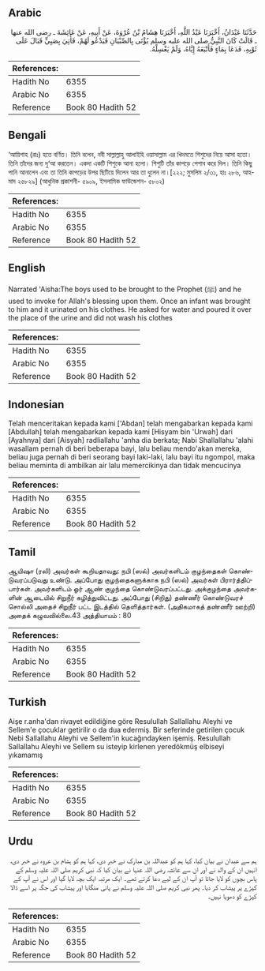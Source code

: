 ## Arabic


<div dir="rtl" lang="ar" style={{fontSize:'larger',backgroundColor:'#f8f9fa',padding:20}}>
حَدَّثَنَا عَبْدَانُ، أَخْبَرَنَا عَبْدُ اللَّهِ، أَخْبَرَنَا هِشَامُ بْنُ عُرْوَةَ، عَنْ أَبِيهِ، عَنْ عَائِشَةَ ـ رضى الله عنها ـ قَالَتْ كَانَ النَّبِيُّ صلى الله عليه وسلم يُؤْتَى بِالصِّبْيَانِ فَيَدْعُو لَهُمْ، فَأُتِيَ بِصَبِيٍّ فَبَالَ عَلَى ثَوْبِهِ، فَدَعَا بِمَاءٍ فَأَتْبَعَهُ إِيَّاهُ، وَلَمْ يَغْسِلْهُ‏.‏
</div>
<div style={{backgroundColor:'#f8f9fa',padding:20, marginBottom: 10}}><table> <thead> <tr> <th>References:</th> <th></th> </tr> </thead> <tbody><tr><td>Hadith No</td><td>6355</td></tr><tr><td>Arabic No</td><td>6355</td></tr><tr><td>Reference</td><td>Book 80 Hadith 52</td></tr></tbody></table></div>

## Bengali


<div dir="ltr" lang="bn" style={{fontSize:'larger',backgroundColor:'#f8f9fa',padding:20}}>
‘আয়িশাহ (রাঃ) হতে বর্ণিত। তিনি বলেন, নবী সাল্লাল্লাহু আলাইহি ওয়াসাল্লাম এর খিদমতে শিশুদের নিয়ে আসা হতো। তিনি তাঁদের জন্য দু‘আ করতেন। একদা একটি শিশুকে আনা হলো। শিশুটি তাঁর কাপড়ে পেশাব করে দিল। তিনি কিছু পানি আনালেন এবং তা তিনি কাপড়ের উপর ছিটিয়ে দিলেন আর তা ধুলেন না।[২২২; মুসলিম ২/৩১, হাঃ ২৮৬, আহমাদ ২৫৮২৯] (আধুনিক প্রকাশনী- ৫৯০৯, ইসলামিক ফাউন্ডেশন- ৫৮০২)
</div>
<div style={{backgroundColor:'#f8f9fa',padding:20, marginBottom: 10}}><table> <thead> <tr> <th>References:</th> <th></th> </tr> </thead> <tbody><tr><td>Hadith No</td><td>6355</td></tr><tr><td>Arabic No</td><td>6355</td></tr><tr><td>Reference</td><td>Book 80 Hadith 52</td></tr></tbody></table></div>

## English


<div dir="ltr" lang="en" style={{fontSize:'larger',backgroundColor:'#f8f9fa',padding:20}}>
Narrated 'Aisha:The boys used to be brought to the Prophet (ﷺ) and he used to invoke for Allah's blessing upon them. Once an infant was brought to him and it urinated on his clothes. He asked for water and poured it over the place of the urine and did not wash his clothes
</div>
<div style={{backgroundColor:'#f8f9fa',padding:20, marginBottom: 10}}><table> <thead> <tr> <th>References:</th> <th></th> </tr> </thead> <tbody><tr><td>Hadith No</td><td>6355</td></tr><tr><td>Arabic No</td><td>6355</td></tr><tr><td>Reference</td><td>Book 80 Hadith 52</td></tr></tbody></table></div>

## Indonesian


<div dir="ltr" lang="id" style={{fontSize:'larger',backgroundColor:'#f8f9fa',padding:20}}>
Telah menceritakan kepada kami ['Abdan] telah mengabarkan kepada kami [Abdullah] telah mengabarkan kepada kami [Hisyam bin 'Urwah] dari [Ayahnya] dari [Aisyah] radliallahu 'anha dia berkata; Nabi Shallallahu 'alahi wasallam pernah di beri beberapa bayi, lalu beliau mendo'akan mereka, beliau juga pernah di beri seorang bayi laki-laki, lalu bayi itu ngompol, maka beliau meminta di ambilkan air lalu memercikinya dan tidak mencucinya
</div>
<div style={{backgroundColor:'#f8f9fa',padding:20, marginBottom: 10}}><table> <thead> <tr> <th>References:</th> <th></th> </tr> </thead> <tbody><tr><td>Hadith No</td><td>6355</td></tr><tr><td>Arabic No</td><td>6355</td></tr><tr><td>Reference</td><td>Book 80 Hadith 52</td></tr></tbody></table></div>

## Tamil


<div dir="ltr" lang="ta" style={{fontSize:'larger',backgroundColor:'#f8f9fa',padding:20}}>
ஆயிஷா (ரலி) அவர்கள் கூறியதாவது: நபி (ஸல்) அவர்களிடம் குழந்தைகள் கொண்டுவரப்படுவது உண்டு. அப்போது குழந்தைகளுக்காக நபி (ஸல்) அவர்கள் பிரார்த்திப்பார்கள். அவர்களிடம் ஓர் ஆண் குழந்தை கொண்டுவரப்பட்டது. அக்குழந்தை அவர்களின் ஆடையில் சிறுநீர் கழித்துவிட்டது. அப்போது (சிறிது) தண்ணீர் கொண்டுவரச் சொல்லி அதைச் சிறுநீர் பட்ட இடத்தில் தெளித்தார்கள். (அதிகமாகத் தண்ணீர் ஊற்றி) அதைக் கழுவவில்லை.43 அத்தியாயம் : 80
</div>
<div style={{backgroundColor:'#f8f9fa',padding:20, marginBottom: 10}}><table> <thead> <tr> <th>References:</th> <th></th> </tr> </thead> <tbody><tr><td>Hadith No</td><td>6355</td></tr><tr><td>Arabic No</td><td>6355</td></tr><tr><td>Reference</td><td>Book 80 Hadith 52</td></tr></tbody></table></div>

## Turkish


<div dir="ltr" lang="tr" style={{fontSize:'larger',backgroundColor:'#f8f9fa',padding:20}}>
Aişe r.anha'dan rivayet edildiğine göre Resulullah Sallallahu Aleyhi ve Sellem'e çocuklar getirilir o da dua edermiş. Bir seferinde getirilen çocuk Nebi Sallallahu Aleyhi ve Sellem'in kucağındayken işemiş. Resulullah Sallallahu Aleyhi ve Sellem su isteyip kirlenen yeredökmüş elbiseyi yıkamamış
</div>
<div style={{backgroundColor:'#f8f9fa',padding:20, marginBottom: 10}}><table> <thead> <tr> <th>References:</th> <th></th> </tr> </thead> <tbody><tr><td>Hadith No</td><td>6355</td></tr><tr><td>Arabic No</td><td>6355</td></tr><tr><td>Reference</td><td>Book 80 Hadith 52</td></tr></tbody></table></div>

## Urdu


<div dir="rtl" lang="ur" style={{fontSize:'larger',backgroundColor:'#f8f9fa',padding:20}}>
ہم سے عبدان نے بیان کیا، کہا ہم کو عبداللہ بن مبارک نے خبر دی، کہا ہم کو ہشام بن عروہ نے خبر دی، انہیں ان کے والد نے اور ان سے عائشہ رضی اللہ عنہا نے بیان کیا کہ نبی کریم صلی اللہ علیہ وسلم کے پاس بچوں کو لایا جاتا تو آپ ان کے لیے دعا کرتے تھے۔ ایک مرتبہ ایک بچہ لایا گیا اور اس نے آپ کے کپڑے پر پیشاب کر دیا۔ پھر نبی کریم صلی اللہ علیہ وسلم نے پانی منگایا اور پیشاب کی جگہ پر اسے ڈالا کپڑے کو دھویا نہیں۔
</div>
<div style={{backgroundColor:'#f8f9fa',padding:20, marginBottom: 10}}><table> <thead> <tr> <th>References:</th> <th></th> </tr> </thead> <tbody><tr><td>Hadith No</td><td>6355</td></tr><tr><td>Arabic No</td><td>6355</td></tr><tr><td>Reference</td><td>Book 80 Hadith 52</td></tr></tbody></table></div>